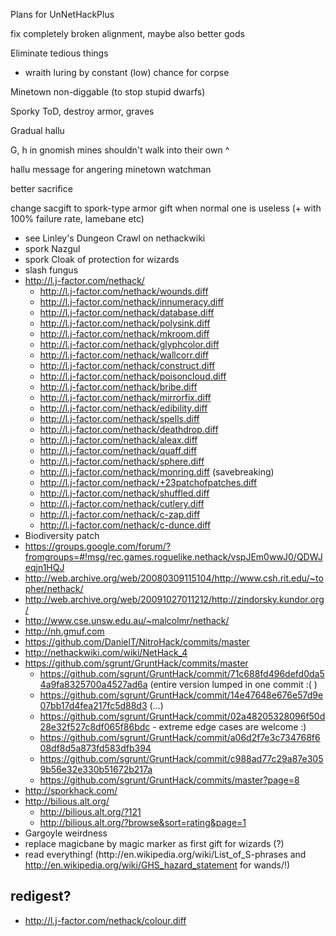 Plans for UnNetHackPlus

fix completely broken alignment, maybe also better gods

Eliminate tedious things
* wraith luring by constant (low) chance for corpse

Minetown non-diggable (to stop stupid dwarfs)

Sporky ToD, destroy armor, graves

Gradual hallu

G, h in gnomish mines shouldn't walk into their own ^

hallu message for angering minetown watchman
 
better sacrifice

change sacgift to spork-type armor gift when normal one is useless (+ with 100% failure rate, lamebane etc)

* see Linley's Dungeon Crawl on nethackwiki
* spork Nazgul
* spork Cloak of protection for wizards
* slash fungus
* http://l.j-factor.com/nethack/
** http://l.j-factor.com/nethack/wounds.diff
** http://l.j-factor.com/nethack/innumeracy.diff
** http://l.j-factor.com/nethack/database.diff
** http://l.j-factor.com/nethack/polysink.diff
** http://l.j-factor.com/nethack/mkroom.diff
** http://l.j-factor.com/nethack/glyphcolor.diff
** http://l.j-factor.com/nethack/wallcorr.diff
** http://l.j-factor.com/nethack/construct.diff
** http://l.j-factor.com/nethack/poisoncloud.diff
** http://l.j-factor.com/nethack/bribe.diff
** http://l.j-factor.com/nethack/mirrorfix.diff
** http://l.j-factor.com/nethack/edibility.diff
** http://l.j-factor.com/nethack/spells.diff
** http://l.j-factor.com/nethack/deathdrop.diff
** http://l.j-factor.com/nethack/aleax.diff
** http://l.j-factor.com/nethack/quaff.diff
** http://l.j-factor.com/nethack/sphere.diff
** http://l.j-factor.com/nethack/monring.diff (savebreaking)
** http://l.j-factor.com/nethack/+23patchofpatches.diff
** http://l.j-factor.com/nethack/shuffled.diff
** http://l.j-factor.com/nethack/cutlery.diff
** http://l.j-factor.com/nethack/c-zap.diff
** http://l.j-factor.com/nethack/c-dunce.diff
* Biodiversity patch
* https://groups.google.com/forum/?fromgroups=#!msg/rec.games.roguelike.nethack/vspJEm0wwJ0/QDWJeqjn1HQJ
* http://web.archive.org/web/20080309115104/http://www.csh.rit.edu/~topher/nethack/
* http://web.archive.org/web/20091027011212/http://zindorsky.kundor.org/
* http://www.cse.unsw.edu.au/~malcolmr/nethack/
* http://nh.gmuf.com
* https://github.com/DanielT/NitroHack/commits/master
* http://nethackwiki.com/wiki/NetHack_4
* https://github.com/sgrunt/GruntHack/commits/master
**https://github.com/sgrunt/GruntHack/commit/71c688fd496defd0da54a9fa8325700a4527ad6a (entire version lumped in one commit :( )
**https://github.com/sgrunt/GruntHack/commit/14e47648e676e57d9e07bb17d4fea217fc5d88d3 (...)
**https://github.com/sgrunt/GruntHack/commit/02a48205328096f50d28e32f527c8df065f86bdc - extreme edge cases are welcome :)
**https://github.com/sgrunt/GruntHack/commit/a06d2f7e3c734768f608df8d5a873fd583dfb394
**https://github.com/sgrunt/GruntHack/commit/c988ad77c29a87e3059b56e32e330b51672b217a
**https://github.com/sgrunt/GruntHack/commits/master?page=8
* http://sporkhack.com/
* http://bilious.alt.org/
**http://bilious.alt.org/?121
**http://bilious.alt.org/?browse&sort=rating&page=1
* Gargoyle weirdness
* replace magicbane by magic marker as first gift for wizards (?)
* read everything! (http://en.wikipedia.org/wiki/List_of_S-phrases and http://en.wikipedia.org/wiki/GHS_hazard_statement for wands/!)

== redigest? ==
*http://l.j-factor.com/nethack/colour.diff
